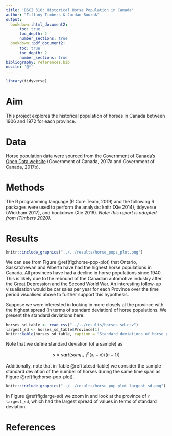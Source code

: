```yaml
---
title: 'DSCI 310: Historical Horse Population in Canada'
author: "Tiffany Timbers & Jordan Bourak"
output:
  bookdown::html_document2:
      toc: true
      toc_depth: 2
      number_sections: true
  bookdown::pdf_document2:
      toc: true
      toc_depth: 2
      number_sections: true
bibliography: references.bib
nocite: '@*'
---
```


```r
library(tidyverse)
```

# Aim

This project explores the historical population of horses in Canada between 1906 and 1972 for each province.

# Data

Horse population data were sourced from the [Government of Canada's Open Data website](http://open.canada.ca/en/open-data) (Government of Canada, 2017a and Government of Canada, 2017b).

# Methods

The R programming language (R Core Team, 2019) and the following R packages were used to perform the analysis: knitr (Xie 2014), tidyverse (Wickham 2017), and bookdown (Xie 2016). *Note: this report is adapted from (Timbers 2020).*

# Results

```r
knitr::include_graphics("../../results/horse_pops_plot.png")
```

We can see from Figure \@ref(fig:horse-pop-plot) that Ontario, Saskatchewan and Alberta have had the highest horse populations in Canada. All provinces have had a decline in horse populations since 1940. This is likely due to the rebound of the Canadian automotive industry after the Great Depression and the Second World War. An interesting follow-up visualisation would be car sales per year for each Province over the time period visualised above to further support this hypothesis.

Suppose we were interested in looking in more closely at the province with the highest spread (in terms of standard deviation) of horse populations. We present the standard deviations here:

```r
horses_sd_table <- read_csv("../../results/horses_sd.csv")
largest_sd <- horses_sd_table$Province[1]
knitr::kable(horses_sd_table, caption = "Standard deviations of horse populations for all provinces in Canada from 1906 - 1972")
```

Note that we define standard deviation (of a sample) as

$$s = sqrt( sum_{i = 1}^n(x_i - \bar{x}) / (n-1))$$

Additionally, note that in Table \@ref(tab:sd-table) we consider the sample standard deviation of the number of horses during the same time span as Figure \@ref(fig:horse-pop-plot).

```r
knitr::include_graphics("../../results/horse_pop_plot_largest_sd.png")
```

In Figure \@ref(fig:large-sd) we zoom in and look at the province of `r largest_sd`, which had the largest spread of values in terms of standard deviation.

# References
